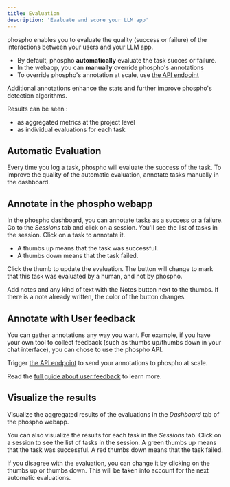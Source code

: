```yaml
---
title: Evaluation
description: 'Evaluate and score your LLM app'
---
```


phospho enables you to evaluate the quality (success or failure) of the interactions between your users and your LLM app.

- By default, phospho **automatically** evaluate the task succes or failure.
- In the webapp, you can **manually** override phospho's annotations 
- To override phospho's annotation at scale, use [the API endpoint](https://api.phospho.ai/v2/redoc#tag/Tasks/operation/post_flag_task_tasks__task_id__flag_post)

Additional annotations enhance the stats and further improve phospho's detection algorithms. 

Results can be seen :

- as aggregated metrics at the project level
- as individual evaluations for each task

## Automatic Evaluation

Every time you log a task, phospho will evaluate the success of the task. To improve the quality of the automatic evaluation, annotate tasks manually in the dashboard.

## Annotate in the phospho webapp

In the phospho dashboard, you can annotate tasks as a success or a failure. Go to the _Sessions_ tab and click on a session. You'll see the list of tasks in the session. Click on a task to annotate it. 
- A thumbs up means that the task was successful. 
- A thumbs down means that the task failed.

Click the thumb to update the evaluation. The button will change to mark that this task was evaluated by a human, and not by phospho.

Add notes and any kind of text with the Notes button next to the thumbs. If there is a note already written, the color of the button changes. 

## Annotate with User feedback

You can gather annotations any way you want. For example, if you have your own tool to collect feedback (such as thumbs up/thumbs down in your chat interface), you can chose to use the phospho API.

Trigger [the API endpoint](https://api.phospho.ai/v2/redoc#tag/Tasks/operation/post_flag_task_tasks__task_id__flag_post) to send your annotations to phospho at scale.

Read the [full guide about user feedback](/user-feedback) to learn more.

## Visualize the results

Visualize the aggregated results of the evaluations in the _Dashboard_ tab of the phospho webapp.

You can also visualize the results for each task in the _Sessions_ tab. Click on a session to see the list of tasks in the session. A green thumbs up means that the task was successful. A red thumbs down means that the task failed.

If you disagree with the evaluation, you can change it by clicking on the thumbs up or thumbs down. This will be taken into account for the next automatic evaluations.
